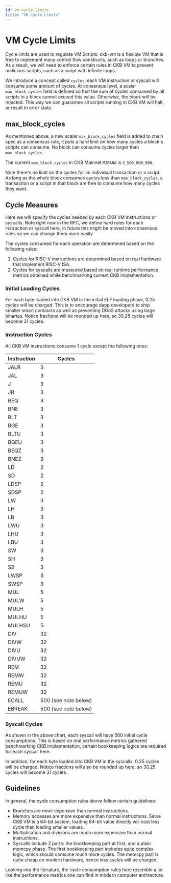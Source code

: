 ```yaml
---
id: vm-cycle-limits
title: "VM Cycle Limits"
---
```



# VM Cycle Limits

Cycle limits are used to regulate VM Scripts. <Tooltip>ckb-vm</Tooltip> is a flexible VM that is free to implement many control flow constructs, such as loops or branches. As a result, we will need to enforce certain rules in CKB VM to prevent malicious scripts, such as a script with infinite loops.

We introduce a concept called `cycles`, each VM instruction or syscall will consume some amount of cycles. At consensus level, a scalar `max_block_cycles` field is defined so that the sum of cycles consumed by all scripts in a block cannot exceed this value. Otherwise, the block will be rejected. This way we can guarantee all scripts running in CKB VM will halt, or result in error state.

## max_block_cycles

As mentioned above, a new scalar `max_block_cycles` field is added to chain spec as a consensus rule, it puts a hard limit on how many cycles a block's scripts can consume. No block can consume cycles larger than `max_block_cycles`.

The current `max_block_cycles` in CKB Mainnet `MIRANA` is `3_500_000_000`.

Note there's no limit on the cycles for an individual transaction or a script. As long as the whole block consumes cycles less than `max_block_cycles`, a transaction or a script in that block are free to consume how many cycles they want.

## Cycle Measures

Here we will specify the cycles needed by each CKB VM instructions or syscalls. Note right now in the RFC, we define hard rules for each instruction or syscall here, in future this might be moved into consensus rules so we can change them more easily.

The cycles consumed for each operation are determined based on the following rules:

1. Cycles for RISC-V instructions are determined based on real hardware that implement RISC-V ISA.
2. Cycles for syscalls are measured based on real runtime performance metrics obtained while benchmarking current CKB implementation.

### Initial Loading Cycles

For each byte loaded into CKB VM in the initial ELF loading phase, 0.25 cycles will be charged. This is to encourage dapp developers to ship smaller smart contracts as well as preventing DDoS attacks using large binaries. Notice fractions will be rounded up here, so 30.25 cycles will become 31 cycles.

### Instruction Cycles

All CKB VM instructions consume 1 cycle except the following ones:

| Instruction | Cycles               |
| ----------- | -------------------- |
| JALR        | 3                    |
| JAL         | 3                    |
| J           | 3                    |
| JR          | 3                    |
| BEQ         | 3                    |
| BNE         | 3                    |
| BLT         | 3                    |
| BGE         | 3                    |
| BLTU        | 3                    |
| BGEU        | 3                    |
| BEQZ        | 3                    |
| BNEZ        | 3                    |
| LD          | 2                    |
| SD          | 2                    |
| LDSP        | 2                    |
| SDSP        | 2                    |
| LW          | 3                    |
| LH          | 3                    |
| LB          | 3                    |
| LWU         | 3                    |
| LHU         | 3                    |
| LBU         | 3                    |
| SW          | 3                    |
| SH          | 3                    |
| SB          | 3                    |
| LWSP        | 3                    |
| SWSP        | 3                    |
| MUL         | 5                    |
| MULW        | 5                    |
| MULH        | 5                    |
| MULHU       | 5                    |
| MULHSU      | 5                    |
| DIV         | 32                   |
| DIVW        | 32                   |
| DIVU        | 32                   |
| DIVUW       | 32                   |
| REM         | 32                   |
| REMW        | 32                   |
| REMU        | 32                   |
| REMUW       | 32                   |
| ECALL       | 500 (see note below) |
| EBREAK      | 500 (see note below) |

### Syscall Cycles

As shown in the above chart, each syscall will have 500 initial cycle consumptions. This is based on real performance metrics gathered benchmarking CKB implementation, certain bookkeeping logics are required for each syscall here.

In addition, for each byte loaded into CKB VM in the syscalls, 0.25 cycles will be charged. Notice fractions will also be rounded up here, so 30.25 cycles will become 31 cycles.

## Guidelines

In general, the cycle consumption rules above follow certain guidelines:

- Branches are more expensive than normal instructions.
- Memory accesses are more expensive than normal instructions. Since CKB VM is a 64-bit system, loading 64-bit value directly will cost less cycle than loading smaller values.
- Multiplication and divisions are much more expensive than normal instructions.
- Syscalls include 2 parts: the bookkeeping part at first, and a plain memcpy phase. The first bookkeeping part includes quite complex logic, which should consume much more cycles. The memcpy part is quite cheap on modern hardware, hence less cycles will be charged.

Looking into the literature, the cycle consumption rules here resemble a lot like the performance metrics one can find in modern computer archtecture.
